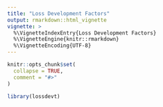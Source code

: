 ```yaml
---
title: "Loss Development Factors"
output: rmarkdown::html_vignette
vignette: >
  %\VignetteIndexEntry{Loss Development Factors}
  %\VignetteEngine{knitr::rmarkdown}
  %\VignetteEncoding{UTF-8}
---
```


```r
knitr::opts_chunk$set(
  collapse = TRUE,
  comment = "#>"
)
```

```r
library(lossdevt)
```
